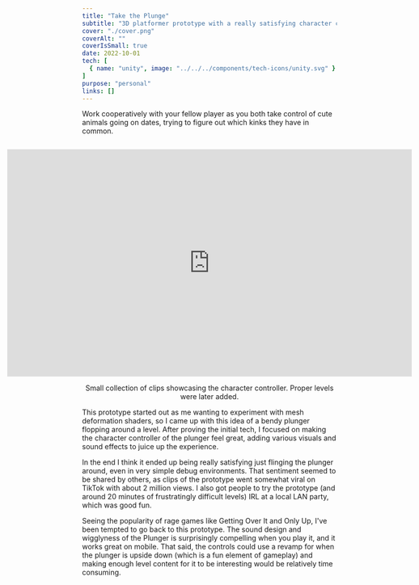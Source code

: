 ```yaml
---
title: "Take the Plunge"
subtitle: "3D platformer prototype with a really satisfying character controller."
cover: "./cover.png"
coverAlt: ""
coverIsSmall: true
date: 2022-10-01
tech: [
  { name: "unity", image: "../../../components/tech-icons/unity.svg" }
]
purpose: "personal"
links: []
---
```


<p className="de-emphasize">Work cooperatively with your fellow player as you both take control of cute animals going on dates, trying to figure out which kinks they have in common.</p>

<div style="display: flex; flex-direction: column; align-items: center; margin: 1em 0">
  <div style="display: flex; justify-content: center; margin: 1em 0">
    <iframe width="800" height="450" src="https://www.youtube.com/embed/P3IhAMnhMxQ?si=5t5Spuyxr31rMy_v&vq=hd1080" title="YouTube video player" frameborder="0" allow="autoplay; encrypted-media; picture-in-picture; web-share" referrerpolicy="strict-origin-when-cross-origin" allowfullscreen></iframe>
  </div>
	<span className="de-emphasize" style="text-align: center">Small collection of clips showcasing the character controller. Proper levels were later added.</span>
</div>

This prototype started out as me wanting to experiment with mesh deformation shaders, so I came up with this idea of a bendy plunger flopping around a level. After proving the initial tech, I focused on making the character controller of the plunger feel great, adding various visuals and sound effects to juice up the experience.

In the end I think it ended up being really satisfying just flinging the plunger around, even in very simple debug environments. That sentiment seemed to be shared by others, as clips of the prototype went somewhat viral on TikTok with about 2 million views. I also got people to try the prototype (and around 20 minutes of frustratingly difficult levels) IRL at a local LAN party, which was good fun.

Seeing the popularity of rage games like Getting Over It and Only Up, I've been tempted to go back to this prototype. The sound design and wigglyness of the Plunger is surprisingly compelling when you play it, and it works great on mobile. That said, the controls could use a revamp for when the plunger is upside down (which is a fun element of gameplay) and making enough level content for it to be interesting would be relatively time consuming.